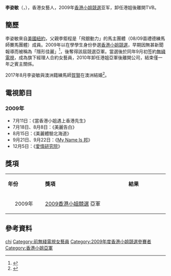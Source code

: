 {{藝人
| 類型 = 女藝人
| 相片 = 
| 姓名 = 李姿敏
| 羅马拼音 = 
| 原名 = 
| 别名 = 敏敏
| 籍貫 = 
| 英文名 = Germaine Li
| 國籍 = {{AUS}}
| 永久居留權 = {{CHN-HKG}}
| 出生日期 = {{birth_date_and_age|1987|11|12}}
| 出生地點 = {{HKG-1959}}
| 逝世日期 = 
| 逝世地點 = 
| 教育程度 = 美國[[聖若望大學|聖若望大學]]畢業
| 配偶 = {{marriage|[[賀賢|賀賢]]|2017}}
| 兒女 = 賀朗琋（Hunter Hall）<br>{{birth date and age|2018|7|14}}
| 網站 =
| 語言 = [[粵語|粵語]]、[[英語|英語]]
| 出道地點 = {{HKG}}
| 出道日期 = {{start date and age|2009}}
| 代表作品 = 
| 经纪公司 = [[TVB|TVB]]（2009-2010）
| imdb =
| 獎項 =  [[2009年度香港小姐競選|2009年度香港小姐競選]]亞軍
}}

'''李姿敏'''（{{lang-en|Germaine Li}}，{{Bd|1987年|11月12日}}），香港女藝人，2009年[[香港小姐競選|香港小姐競選]]亚军，卸任港姐後離開TVB。

== 簡歷 ==
李姿敏來自[[美國紐約|美國紐約]]，父親李鉅程是「飛銀動力」的馬主團體（08/09苗禮德練馬師賽馬團體）成員。2009年以在學學生身份參選[[香港小姐競選|香港小姐競選]]，早期因無甚新聞報導而被稱為「隱形佳麗」<ref name="香港蘋果日報">{{cite web |url=http://hk.apple.nextmedia.com/entertainment/art/20090920/13227802 |title=麗之國：港姐醜女大平反 | publisher=[[香港蘋果日報|香港蘋果日報]]|date=2009-09-20 |access-date=2022-01-31 |language=zh-hk |author=陳寶明 |archive-url=https://web.archive.org/web/20160418055202/http://hk.apple.nextmedia.com/entertainment/art/20090920/13227802 |archive-date=2016-04-18 |dead-url=yes }}</ref>，後奪得該屆競選亞軍。當選後於同年9月初签約[[無綫電視|無綫電視]]，成為旗下經理人合約女藝員，2010年卸任港姐亞軍後離開公司，結束僅一年之賓主關係。

2017年8月李姿敏與澳洲籍練馬師[[賀賢|賀賢]]在澳洲結婚<ref>
{{Cite web |url=http://hk.on.cc/hk/bkn/cnt/entertainment/20170819/bkn-20170819190348805-0819_00862_001.html |title=李姿敏補擺酒狂晒鑽戒　老公兩度錫錫 |access-date=2018-01-02 |archive-date=2019-06-17 |archive-url=https://web.archive.org/web/20190617102649/https://hk.on.cc/hk/bkn/cnt/entertainment/20170819/bkn-20170819190348805-0819_00862_001.html |dead-url=no }}</ref>。

== 電視節目 ==
===2009年===
*7月11日：《當香港小姐遇上香港先生》
*7月18日、8月8日：《美麗告白》
*8月15日：《美麗體驗北海道》
*9月21日、9月22日：《[[My_Name_Is_邦|My Name Is 邦]]》
*12月5日：《[[愛情研究院|愛情研究院]]》

== 獎項 ==
{|class="wikitable" width="70%"
|- style="background:#FFF; color:#000" align=center
|style="width:8%"|'''年份'''||style="width:21%"|'''獎項'''||style="width:10%"|'''結果'''
|-
|<center>2009年<center>||[[2009年度香港小姐競選|2009香港小姐競選]] 亞軍||{{won}}
|}

== 參考資料 ==
{{reflist}}

{{香港小姐|[[陳倩揚|陳倩揚]]|亞|2009|[[張秀文|張秀文]]}}
{{DEFAULTSORT:li}}
[[Category:李姓|chi]]
[[Category:前無綫電視女藝員|Category:前無綫電視女藝員]]
[[Category:2009年度香港小姐競選參賽者|Category:2009年度香港小姐競選參賽者]]
[[Category:香港小姐亞軍|Category:香港小姐亞軍]]